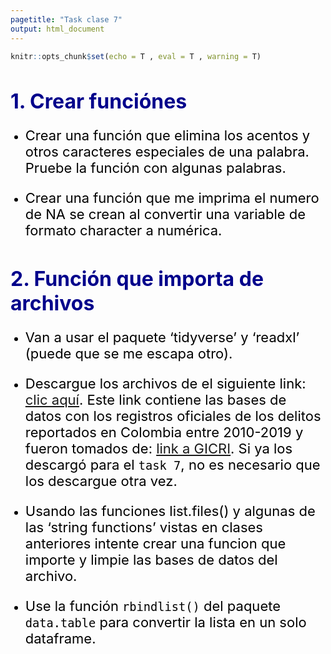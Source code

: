 ```yaml
---
pagetitle: "Task clase 7"
output: html_document
---
```

<!-- Estilo del HTML -->
<style type="text/css">
h1 {font-size: 32px;color: #00008B}
h1.title {font-size: 32px;}
h2 {font-size: 30px;color: #4169E1}
h3 {font-size: 26px;color: #4169E1}
h4 {font-size: 24px;}
 p {font-size: 22px; color: black}
li { font-size: 18px;color: black}
.table th:not([align]) {text-align: left;}
</style>

<!-- Configuración de la consola de R -->
```r
knitr::opts_chunk$set(echo = T , eval = T , warning = T)
```


# 1. Crear funciónes

* Crear una función que elimina los acentos y otros caracteres especiales de una palabra. Pruebe la función con algunas palabras.

* Crear una función que me imprima el numero de NA se crean al convertir una variable de formato character a numérica.

# 2. Función que importa de archivos

* Van a usar el paquete 'tidyverse' y 'readxl' (puede que se me escapa otro).

* Descargue los archivos de el siguiente link: [clic aquí](https://www.dropbox.com/sh/o6edda8hmfooate/AACYr4N1wkwL9IMVTgUHAJpya?dl=0). Este link contiene las bases de datos con los registros oficiales de los delitos
reportados en Colombia entre 2010-2019 y fueron tomados de: [link a GICRI](https://www.policia.gov.co/grupo-información-criminalidad/estadistica-delictiva). Si ya los descargó para el ```task 7```, no es necesario que los descargue otra vez.

* Usando las funciones list.files() y algunas de las 'string functions' vistas en clases anteriores intente crear una funcion que importe y limpie las bases de datos del archivo.   

* Use la función ```rbindlist()``` del paquete ```data.table``` para convertir la lista en un solo dataframe.







